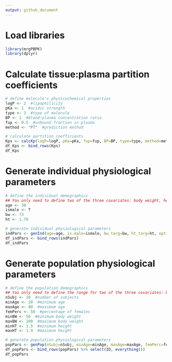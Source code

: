 ```yaml
---
output: github_document
---
```


# Load libraries

```r
library(mrgPBPK)
library(dplyr)
```

# Calculate tissue:plasma partition coefficients

```r
# define molecule's physicochemical properties
logP <- 2  #lipophilicity
pKa <- 1  #acidic strength
type <- 3  #type of molecule
BP <- 1  #blood:plasma concentration ratio
fup <- 0.5  #unbound fraction in plasma
method <- "PT"  #prediction method

# calculate partition coefficients
Kps <- calcKp(logP=logP, pKa=pKa, fup=fup, BP=BP, type=type, method=method)
df_Kps <- bind_rows(Kps)
df_Kps
```

# Generate individual physiological parameters

```r
# define the individual demographics
## You only need to define two of the three covariates: body weight, height, and BMI
age <- 30
ismale <- T
bw <- 73
ht <- 1.76

# generate individual physiological parameters
indPars <- genInd(age=age, is.male=ismale, bw_targ=bw, ht_targ=ht, optimize = FALSE)
df_indPars <- bind_rows(indPars)
df_indPars
```

# Generate population physiological parameters

```r
# define the population demographics
## You only need to define the range for two of the three covariates: body weight, height, and BMI
nSubj <- 10  #number of subjects
minAge <- 20  #minimum age
maxAge <- 80  #maximum age
femPerc <- 50  #percentage of females
minBW <- 50  #minimum body weight
maxBW <- 100  #maximum body weight
minHT <- 1.5  #minimum height
maxHT <- 1.9  #maximum height

# generate population physiological parameters
popPars <- genPop(nSubj=nSubj, minAge=minAge, maxAge=maxAge, femPerc=femPerc, minBW=minBW, maxBW=maxBW, minHT=minHT, maxHT=maxHT, optimize = FALSE)
df_popPars <- bind_rows(popPars) %>% select(ID, everything())
df_popPars
```

